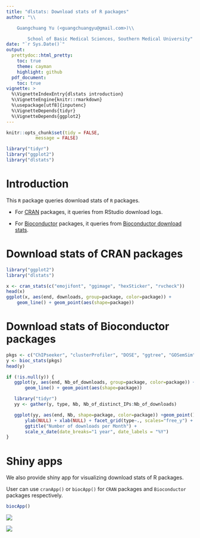 ```yaml
---
title: "dlstats: Download stats of R packages"
author: "\\

	Guangchuang Yu (<guangchuangyu@gmail.com>)\\

        School of Basic Medical Sciences, Southern Medical University"
date: "`r Sys.Date()`"
output:
  prettydoc::html_pretty:
    toc: true
    theme: cayman
    highlight: github
  pdf_document:
    toc: true
vignette: >
  %\VignetteIndexEntry{dlstats introduction}
  %\VignetteEngine{knitr::rmarkdown}
  %\usepackage[utf8]{inputenc}
  %\VignetteDepends{tidyr}
  %\VignetteDepends{ggplot2}
---
```


```r
knitr::opts_chunk$set(tidy = FALSE,
		   message = FALSE)
```


```r
library("tidyr")
library("ggplot2")
library("dlstats")
```

# Introduction

This `R` package queries download stats of `R` packages.

+ For [CRAN](https://cran.r-project.org/) packages, it queries from RStudio download logs.

+ For [Bioconductor](https://bioconductor.org/) packages, it queries from [Bioconductor download stats](https://bioconductor.org/packages/stats/).


# Download stats of CRAN packages

```r
library("ggplot2")
library("dlstats")

x <- cran_stats(c("emojifont", "ggimage", "hexSticker", "rvcheck"))
head(x)
ggplot(x, aes(end, downloads, group=package, color=package)) +
    geom_line() + geom_point(aes(shape=package))
```


# Download stats of Bioconductor packages

```r
pkgs <- c("ChIPseeker", "clusterProfiler", "DOSE", "ggtree", "GOSemSim", "ReactomePA")
y <- bioc_stats(pkgs)
head(y)

if (!is.null(y)) {
   ggplot(y, aes(end, Nb_of_downloads, group=package, color=package)) +
       geom_line() + geom_point(aes(shape=package))

   library("tidyr")
   yy <- gather(y, type, Nb, Nb_of_distinct_IPs:Nb_of_downloads)

   ggplot(yy, aes(end, Nb, shape=package, color=package)) +geom_point() + geom_line() +
       ylab(NULL) + xlab(NULL) + facet_grid(type~., scales="free_y") +
       ggtitle("Number of downloads per Month") +
       scale_x_date(date_breaks="1 year", date_labels = "%Y")
}
```


# Shiny apps

We also provide shiny app for visualizing download stats of R packages.

User can use `cranApp()` or `biocApp()` for `CRAN` packages and `Bioconductor` packages respectively.

```r
biocApp()
```

![](figures/plot.png)

![](figures/data.png)

